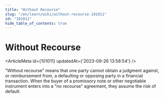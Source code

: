 ```yaml
---
title: "Without Recourse"
slug: "/en/learn/wiki/without-recourse-101011"
id: "101011"
hide_table_of_contents: true
---
```



# Without Recourse

<ArticleMeta id={101011} updatedAt={'2023-09-26 13:58:54'} />
<div className='border-solid border-b border-t-0 my-4 border-[var(--ifm-color-gray-300)]' />

"Without recourse" means that one party cannot obtain a judgment against, or reimbursement from, a defaulting or opposing party in a financial transaction. When the buyer of a promissory note or other negotiable instrument enters into a "no recourse" agreement, they assume the risk of default.
